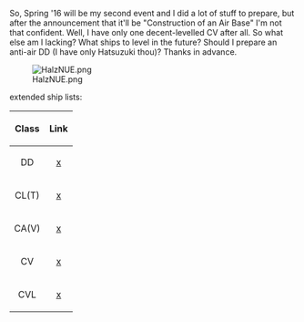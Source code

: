 So, Spring '16 will be my second event and I did a lot of stuff to prepare, but after the announcement that it'll be "Construction of an Air Base" I'm not that confident. Well, I have only one decent-levelled CV after all. So what else am I lacking? What ships to level in the future? Should I prepare an anti-air DD (I have only Hatsuzuki thou)? Thanks in advance.




[[File:HalzNUE.png|thumb]]

extended ship lists:




{| class="wikitable" align="center"




! align="center" | Class




! align="center" | Link




|-




| align="center" | DD




| align="center" | [http://i.imgur.com/5dnUuEV.png x]




|-




| align="center" | CL(T)




| align="center" | [http://i.imgur.com/pC2t75W.png x]




|-




| align="center" | CA(V)




| align="center" | [http://i.imgur.com/cAQPWXc.png x]




|-




| align="center" | CV




| align="center" | [http://i.imgur.com/bYCYFcb.png x]




|-




| align="center" | CVL




| align="center" | [http://i.imgur.com/Zkp721D.png x]




|}<ac_metadata title="Recommendation for levelling and preparation"> </ac_metadata>